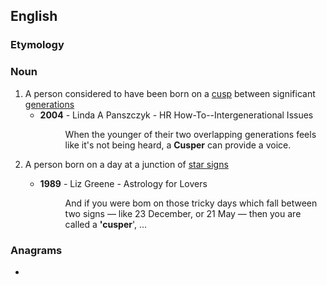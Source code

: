 ==English==

===Etymology===
{{suffix|en|cusp|er}}

===Noun===
{{en-noun}}

# A person considered to have been born on a [[cusp]] between significant [[generation]]s
#* '''2004''' - Linda A Panszczyk - HR How-To--Intergenerational Issues
#*: When the younger of their two overlapping generations feels like it's not being heard, a '''Cusper''' can provide a voice.
# {{lb|en|astrology}} A person born on a day at a junction of [[star sign]]s
#* '''1989''' - Liz Greene - Astrology for Lovers
#*: And if you were bom on those tricky days which fall between two signs — like 23 December, or 21 May — then you are called a ''''cusper'''', ...

===Anagrams===
* {{anagrams|en|a=ceprsu|Spruce|spruce}}